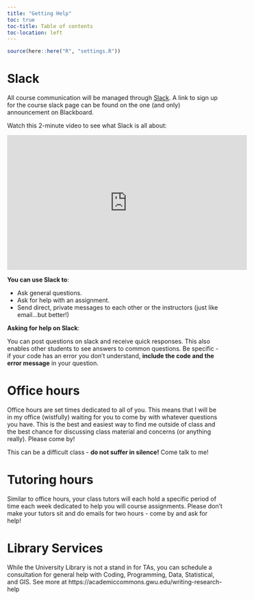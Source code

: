 ```yaml
---
title: "Getting Help"
toc: true
toc-title: Table of contents
toc-location: left
---
```


```r
source(here::here("R", "settings.R"))
```

# Slack

All course communication will be managed through [Slack](https://emse-eda-f22.slack.com). A link to sign up for the course slack page can be found on the one (and only) announcement on Blackboard.

Watch this 2-minute video to see what Slack is all about:

<iframe width="560" height="315" src="https://www.youtube.com/embed/812kbhp0WdY" title="YouTube video player" frameborder="0" allow="accelerometer; autoplay; clipboard-write; encrypted-media; gyroscope; picture-in-picture" allowfullscreen></iframe>

**You can use Slack to**:

- Ask general questions.
- Ask for help with an assignment.
- Send direct, private messages to each other or the instructors (just like email...but better!)

**Asking for help on Slack**:

You can post questions on slack and receive quick responses. This also enables other students to see answers to common questions. Be specific - if your code has an error you don't understand, **include the code and the error message** in your question.

# Office hours

Office hours are set times dedicated to all of you. This means that I will be in my office (wistfully) waiting for you to come by with whatever questions you have. This is the best and easiest way to find me outside of class and the best chance for discussing class material and concerns (or anything really). Please come by!

This can be a difficult class - **do not suffer in silence!** Come talk to me!

# Tutoring hours

Similar to office hours, your class tutors will each hold a specific period of time each week dedicated to help you will course assignments. Please don't make your tutors sit and do emails for two hours - come by and ask for help!

# Library Services

While the University Library is not a stand in for TAs, you can schedule a consultation for general help with Coding, Programming, Data, Statistical, and GIS. See more at https://academiccommons.gwu.edu/writing-research-help

